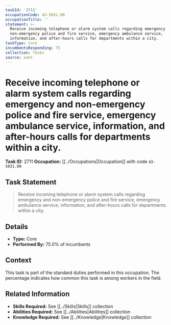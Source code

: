 ```yaml
---
taskId: '2711'
occupationCode: 43-5031.00
occupationTitle: ''
statement: >-
  Receive incoming telephone or alarm system calls regarding emergency and
  non-emergency police and fire service, emergency ambulance service,
  information, and after-hours calls for departments within a city.
taskType: Core
incumbentsResponding: 75
collection: Tasks
source: onet
---
```

# Receive incoming telephone or alarm system calls regarding emergency and non-emergency police and fire service, emergency ambulance service, information, and after-hours calls for departments within a city.

**Task ID:** 2711
**Occupation:** [[../Occupations|Occupation]] with code `43-5031.00`

## Task Statement

> Receive incoming telephone or alarm system calls regarding emergency and non-emergency police and fire service, emergency ambulance service, information, and after-hours calls for departments within a city.

## Details

- **Type:** Core
- **Performed By:** 75.0% of incumbents

## Context

This task is part of the standard duties performed in this occupation. The percentage indicates how common this task is among workers in the field.

## Related Information

- **Skills Required:** See [[../Skills|Skills]] collection
- **Abilities Required:** See [[../Abilities|Abilities]] collection
- **Knowledge Required:** See [[../Knowledge|Knowledge]] collection
